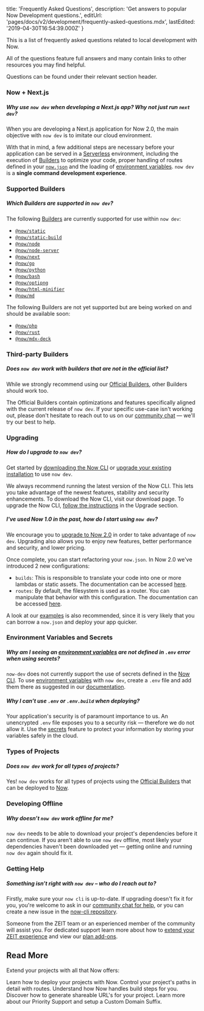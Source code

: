 
  title: 'Frequently Asked Questions',
  description: 'Get answers to popular Now Development questions.',
  editUrl: 'pages/docs/v2/development/frequently-asked-questions.mdx',
  lastEdited: '2019-04-30T16:54:39.000Z'
}

This is a list of frequently asked questions related to local development with Now.

All of the questions feature full answers and many contain links to other resources you may find helpful.

Questions can be found under their relevant section header.

### Now + Next.js

##### Why use `now dev` when developing a Next.js app? Why not just run `next dev`?

When you are developing a Next.js application for Now 2.0, the main objective with `now dev` is to imitate our cloud environment.

With that in mind, a few additional steps are necessary before your application can be served in a [Serverless](/docs/v2/deployments/concepts/lambdas/) environment, including the execution of [Builders](/docs/v2/deployments/builders/overview) to optimize your code, proper handling of routes defined in your [`now.json`](/docs/v2/deployments/configuration/) and the loading of [environment variables](/docs/v2/development/environment-variables). `now dev` is a **single command development experience**.

### Supported Builders

##### Which Builders are supported in `now dev`?

The following [Builders](/docs/v2/deployments/builders/overview) are currently supported for use within `now dev`:

- [`@now/static`](docs/v2/deployments/official-builders/static-now-static)
- [`@now/static-build`](/docs/v2/deployments/official-builders/static-build-now-static-build/)
- [`@now/node`](/docs/v2/deployments/official-builders/node-js-now-node/)
- [`@now/node-server`](/docs/v2/deployments/official-builders/node-js-server-now-node-server/)
- [`@now/next`](/docs/v2/deployments/official-builders/next-js-now-next/)
- [`@now/go`](/docs/v2/deployments/official-builders/go-now-go/)
- [`@now/python`](/docs/v2/deployments/official-builders/python-now-python/)
- [`@now/bash`](/docs/v2/deployments/official-builders/bash-now-bash/)
- [`@now/optipng`](/docs/v2/deployments/official-builders/optipng-now-optipng/)
- [`@now/html-minifier`](/docs/v2/deployments/official-builders/html-minifier-now-html-minifier/)
- [`@now/md`](/docs/v2/deployments/official-builders/markdown-now-md/)

The following Builders are not yet supported but are being worked on and should be available soon:

- [`@now/php`](/docs/v2/deployments/official-builders/php-now-php/)
- [`@now/rust`](/docs/v2/deployments/official-builders/now-rust/)
- [`@now/mdx-deck`](/docs/v2/deployments/official-builders/mdx-deck-now-mdx-deck/)

### Third-party Builders

##### Does `now dev` work with builders that are not in the official list?

While we strongly recommend using our [Official Builders](/docs/v2/deployments/builders/overview), other Builders should work too.

The Official Builders contain optimizations and features specifically aligned with the current release of `now dev`. If your specific use-case isn't working out, please don't hesitate to reach out to us on our [community chat](https://zeit.co/chat) — we'll try our best to help.

### Upgrading

##### How do I upgrade to `now dev`?

Get started by [downloading the Now CLI](/docs/v2/getting-started/installation/#now-cli) or [upgrade your existing installation](/guides/updating-now-cli/) to use `now dev`.

We always recommend running the latest version of the Now CLI. This lets you take advantage of the newest features, stability and security enhancements. To download the Now CLI, visit our download page. To upgrade the Now CLI, [follow the instructions](/guides/updating-now-cli/) in the Upgrade section.

##### I've used Now 1.0 in the past, how do I start using `now dev`?

We encourage you to [upgrade to Now 2.0](/docs/v2/platform/upgrade-to-2-0) in order to take advantage of `now dev`. Upgrading also allows you to enjoy new features, better performance and security, and lower pricing.

Once complete, you can start refactoring your `now.json`. In Now 2.0 we've introduced 2 new configurations:

- `builds`: This is responsible to translate your code into one or more lambdas or static assets. The documentation can be accessed [here](/docs/v2/deployments/configuration/#builds).
- `routes`: By default, the filesystem is used as a router. You can manipulate that behavior with this configuration. The documentation can be accessed [here](/docs/v2/deployments/configuration/#routes).

A look at our [examples](https://github.com/zeit/now-examples) is also recommended, since it is very likely that you can borrow a `now.json` and deploy your app quicker.

### Environment Variables and Secrets

##### Why am I seeing an [environment variables](/docs/v2/development/environment-variables) are not defined in `.env` error when using secrets?

`now-dev` does not currently support the use of secrets defined in the [Now CLI](/docs/v2/getting-started/installation/#now-cli). To use [environment variables](/docs/v2/development/environment-variables) with `now dev`, create a `.env` file and add them there as suggested in our [documentation](/docs/v2/development/environment-variables).

##### Why I can’t use `.env` or `.env.build` when deploying?

Your application's security is of paramount importance to us. An unencrypted `.env` file exposes you to a security risk — therefore we do not allow it. Use the [secrets](/docs/v2/deployments/environment-variables-and-secrets/) feature to protect your information by storing your variables safely in the cloud.

### Types of Projects

##### Does `now dev` work for all types of projects?

Yes! `now dev` works for all types of projects using the [Official Builders](/docs/v2/deployments/builders/overview) that can be deployed to [Now](http://now.sh).

### Developing Offline

##### Why doesn’t `now dev` work offline for me?

`now dev` needs to be able to download your project's dependencies before it can continue. If you aren't able to use `now dev` offline, most likely your dependencies haven't been downloaded yet — getting online and running `now dev` again should fix it.

### Getting Help

##### Something isn’t right with `now dev` – who do I reach out to?

Firstly, make sure your `now cli` is up-to-date. If upgrading doesn't fix it for you, you're welcome to ask in our [community chat for help](https://zeit.co/chat), or you can create a new issue in the [now-cli repository](https://github.com/zeit/now-cli).

Someone from the ZEIT team or an experienced member of the community will assist you. For dedicated support learn more about how to [extend your ZEIT experience](https://zeit.co/blog/add-ons) and view our [plan add-ons](https://zeit.co/pricing#addons).

## Read More

Extend your projects with all that Now offers:

<Card title="Deployment" href="/docs/v2/deployments/basics">
  Learn how to deploy your projects with Now.
</Card>

<Card title="Routes" href="/docs/v2/deployments/routes">
  Control your project's paths in detail with routes.
</Card>

<Card title="Builds" href="/docs/v2/deployments/builds">
  Understand how Now handles build steps for you.
</Card>

<Card title="Aliases" href="/docs/v2/domains-and-aliases/aliasing-a-deployment">
  Discover how to generate shareable URL's for your project.
</Card>

<Card title="Support" href="/support">
  Learn more about our Priority Support and setup a Custom Domain Suffix.
</Card>

